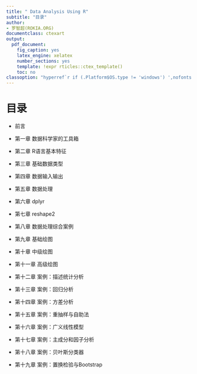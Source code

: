```yaml
---
title: " Data Analysis Using R"
subtitle: "目录"
author: 
- 罗智超(ROKIA.ORG)
documentclass: ctexart
output:
  pdf_document:
    fig_caption: yes
    latex_engine: xelatex
    number_sections: yes
    template: !expr rticles::ctex_template()
    toc: no
classoption: "hyperref`r if (.Platform$OS.type != 'windows') ',nofonts'`"
---
```


# 目录

- 前言

- 第一章 数据科学家的工具箱

- 第二章 R语言基本特征

- 第三章 基础数据类型

- 第四章 数据输入输出

- 第五章 数据处理

- 第六章 dplyr

- 第七章 reshape2

- 第八章 数据处理综合案例

- 第九章 基础绘图

- 第十章 中级绘图

- 第十一章 高级绘图

- 第十二章 案例：描述统计分析

- 第十三章 案例：回归分析

- 第十四章 案例：方差分析

- 第十五章 案例：重抽样与自助法

- 第十六章 案例：广义线性模型

- 第十七章 案例：主成分和因子分析

- 第十八章 案例：贝叶斯分类器

- 第十九章 案例：置换检验与Bootstrap









